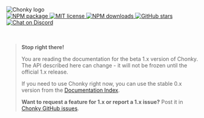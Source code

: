 <div style={{ textAlign: 'center' }}>
    <img src="./Chonky_clear.png" alt="Chonky logo" style={{ width: 500 }} />
    <br />
    <a href="https://www.npmjs.com/package/chonky" target="_blank">
        <img alt="NPM package" src="https://img.shields.io/npm/v/chonky.svg" />
    </a>
    <a
        href="https://tldrlegal.com/license/mit-license"
        style={{ marginLeft: 5 }}
        target="_blank"
    >
        <img alt="MIT license" src="https://img.shields.io/npm/l/chonky" />
    </a>
    <a
        href="https://www.npmjs.com/package/chonky"
        style={{ marginLeft: 5 }}
        target="_blank"
    >
        <img alt="NPM downloads" src="https://img.shields.io/npm/dt/chonky" />
    </a>
    <a
        href="https://github.com/TimboKZ/Chonky"
        style={{ marginLeft: 5 }}
        target="_blank"
    >
        <img
            alt="GitHub stars"
            src="https://img.shields.io/github/stars/TimboKZ/Chonky"
        />
    </a>
    <a href="https://discord.gg/4HJaFn9" style={{ marginLeft: 5 }} target="_blank">
        <img
            alt="Chat on Discord"
            src="https://img.shields.io/discord/696033621986770957?label=Chat%20on%20Discord"
        />
    </a>
    <br />
    <br />
    <br />
</div>

<div class="unstable-warning">

> **Stop right there!**
>
> You are reading the documentation for the beta 1.x version of Chonky. The API
> described here can change - it will not be frozen until the official 1.x release.
>
> If you need to use Chonky right now, you can use the stable 0.x version from the
> [Documentation Index](https://timbokz.github.io/Chonky/).
>
> **Want to request a feature for 1.x or report a 1.x issue?** Post it in
> [Chonky GitHub issues](https://github.com/TimboKZ/Chonky/issues).

</div>
